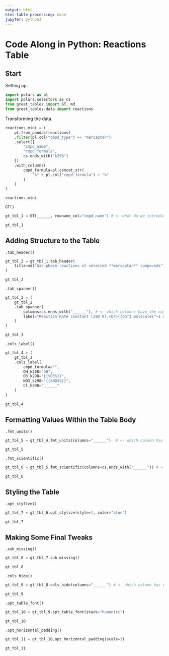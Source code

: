 ```yaml
---
output: html
html-table-processing: none
jupyter: python3
---
```


# Code Along in Python: Reactions Table

## Start

Setting up.

```python
import polars as pl
import polars.selectors as cs
from great_tables import GT, md
from great_tables.data import reactions
```

Transforming the data.

```python
reactions_mini = (
    pl.from_pandas(reactions)
    .filter(pl.col("cmpd_type") == "mercaptan")
    .select([
        "cmpd_name",
        "cmpd_formula",
        cs.ends_with("k298")
    ])
    .with_columns(
        cmpd_formula=pl.concat_str(
            "%" + pl.col("cmpd_formula") + "%"
        )
    )
)

reactions_mini
```

`GT()`

```python
gt_tbl_1 = GT(______, rowname_col="cmpd_name") # <- what do we introduce to GT()?

gt_tbl_1
```

## Adding Structure to the Table

`.tab_header()`

```python
gt_tbl_2 = gt_tbl_1.tab_header(
    title=md("Gas-phase reactions of selected **mercaptan** compounds")
)

gt_tbl_2
```

`.tab_spanner()`

```python
gt_tbl_3 = (
    gt_tbl_2
    .tab_spanner(
        columns=cs.ends_with("______"), # <- which columns have the numerical data?
        label="Reaction Rate Constant (298 K),<br>{{cm^3 molecules^–1 s^–1}}"
    )
)

gt_tbl_3
```

`.cols_label()`

```python
gt_tbl_4 = (
    gt_tbl_3
    .cols_label(
        cmpd_formula="",
        OH_k298="OH",
        O3_k298="{{%O3%}}",
        NO3_k298="{{%NO3%}}",
        Cl_k298="______"
    )
)

gt_tbl_4
```

## Formatting Values Within the Table Body

`.fmt_units()`

```python
gt_tbl_5 = gt_tbl_4.fmt_units(columns="______")  # <- which column has chem stuff?

gt_tbl_5
```

`.fmt_scientific()`

```python
gt_tbl_6 = gt_tbl_5.fmt_scientific(columns=cs.ends_with("______")) # <- ?

gt_tbl_6
```

## Styling the Table

`.opt_stylize()`

```python
gt_tbl_7 = gt_tbl_6.opt_stylize(style=1, color="blue")

gt_tbl_7
```

## Making Some Final Tweaks

`.sub_missing()`

```python
gt_tbl_8 = gt_tbl_7.sub_missing()

gt_tbl_8
```

`.cols_hide()`

```python
gt_tbl_9 = gt_tbl_8.cols_hide(columns="______") # <- which column has nothing?

gt_tbl_9
```

`.opt_table_font()`

```python
gt_tbl_10 = gt_tbl_9.opt_table_font(stack="humanist")

gt_tbl_10
```

`.opt_horizontal_padding()`

```python
gt_tbl_11 = gt_tbl_10.opt_horizontal_padding(scale=3)

gt_tbl_11
```
